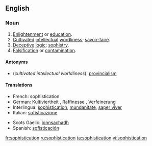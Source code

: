 ==English==

===Noun===
{{en-noun|-}}

# [[enlightenment|Enlightenment]] or [[education]].
# [[cultivated|Cultivated]] [[intellectual]] [[wordliness]]; [[savoir-faire]].
# [[deceptive|Deceptive]] [[logic]]; [[sophistry]].
# [[falsification|Falsification]] or [[contamination]].

====Antonyms====
* (''cultivated intellectual worldliness''): [[provincialism]]

====Translations====
{{trans-top|Translations to be categorised}}
{{rfc-trans}}
*French: sophistication {{f}} 
*German: Kultiviertheit {{f}}, Raffinesse {{f}}, Verfeinerung {{f}}
*Interlingua: [[sophistication]], [[mundanitate]], [[saper viver]] 
*Italian: [[sofisticazione]] 
{{trans-mid}}
*Scots Gaelic: [[ionnsachadh]] {{m}}
*Spanish: [[sofisticación]]
{{trans-bottom}}

[[fr:sophistication]]
[[ru:sophistication]]
[[ta:sophistication]]
[[vi:sophistication]]